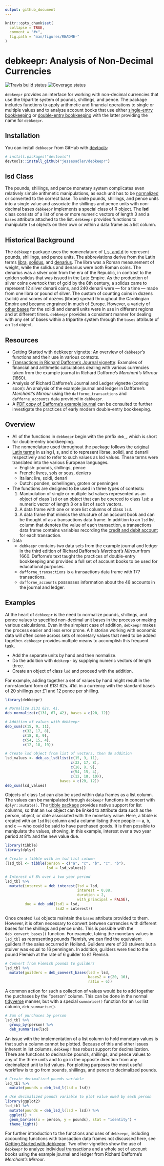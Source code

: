 ```yaml
---
output: github_document
---
```


<!-- README.md is generated from README.Rmd. Please edit that file -->

```r
knitr::opts_chunk$set(
  collapse = TRUE,
  comment = "#>",
  fig.path = "man/figures/README-"
)
```

# debkeepr: Analysis of Non-Decimal Currencies

[![Travis build status](https://travis-ci.org/jessesadler/debkeepr.svg?branch=master)](https://travis-ci.org/jessesadler/debkeepr)
[![Coverage status](https://codecov.io/gh/jessesadler/debkeepr/branch/master/graph/badge.svg)](https://codecov.io/github/jessesadler/debkeepr?branch=master)

`debkeepr` provides an interface for working with non-decimal currencies that use the tripartite system of pounds, shillings, and pence. The package includes functions to apply arithmetic and financial operations to single or multiple values and to analyze account books that use either [single-entry bookkeeping](https://en.wikipedia.org/wiki/Single-entry_bookkeeping_system) or [double-entry bookkeeping](https://en.wikipedia.org/wiki/Double-entry_bookkeeping_system) with the latter providing the name for `debkeepr`.

## Installation
You can install `debkeepr` from GitHub with [devtools](https://github.com/hadley/devtools):

```r
# install.packages("devtools")
devtools::install_github("jessesadler/debkeepr")
```

## lsd Class
The pounds, shillings, and pence monetary system complicates even relatively simple arithmetic manipulations, as each unit has to be [normalized](https://en.wikipedia.org/wiki/Arithmetic#Compound_unit_arithmetic) or converted to the correct base. To unite pounds, shillings, and pence units into a single value and associate the shillings and pence units with non-decimal bases `debkeepr` implements a special class of R object. The **lsd** class consists of a list of one or more numeric vectors of length 3 and a `bases` attribute attached to the list. `debkeepr` provides functions to manipulate `lsd` objects on their own or within a data frame as a list column.

## Historical Background
The `debkeepr` package uses the nomenclature of [l, s, and d](https://en.wikipedia.org/wiki/%C2%A3sd) to represent pounds, shillings, and pence units. The abbreviations derive from the Latin terms [libra](https://en.wikipedia.org/wiki/French_livre), [solidus](https://en.wikipedia.org/wiki/Solidus_(coin)), and [denarius](https://en.wikipedia.org/wiki/Denarius). The libra was a Roman measurement of weight, while the solidus and denarius were both Roman coins. The denarius was a silver coin from the era of the Republic, in contrast to the golden solidus that was issued in the Late Empire. As the production of silver coins overtook that of gold by the 8th century, a solidus came to represent 12 silver denarii coins, and 240 denarii were — for a time — made from one libra or pound of silver. The custom of counting coins in dozens (solidi) and scores of dozens (librae) spread throughout the Carolingian Empire and became engrained in much of Europe. However, a variety of [other bases](https://en.wikipedia.org/wiki/Non-decimal_currency) for the solidi and denarii units were in use in different regions and at different times. `debkeepr` provides a consistent manner for dealing with any set of bases within a tripartite system through the `bases` attribute of an `lsd` object.

## Resources
- [Getting Started with debkeepr vignette](https://jessesadler.github.io/debkeepr/articles/debkeepr.html): An overview of `debkeepr`’s functions and their use in various contexts.
- [Transactions in Richard Dafforne's Journal vignette](https://jessesadler.github.io/debkeepr/articles/transactions.html): Examples of financial and arithmetic calculations dealing with various currencies taken from the example journal in Richard Dafforne’s *Merchant’s Mirrour* (1660).
- Analysis of Richard Dafforne’s Journal and Ledger vignette (coming soon): An analysis of the example journal and ledger in Dafforne’s *Merchant’s Mirrour* using the `dafforne_transactions` and `dafforne_accounts` data provided in `debkeepr`.
- A [PDF copy of Dafforne’s example journal](https://github.com/jessesadler/debkeepr/blob/master/data-raw/dafforne-journal.pdf) can be consulted to further investigate the practices of early modern double-entry bookkeeping.

## Overview
- All of the functions in `debkeepr` begin with the prefix `deb_`, which is short for double-entry bookkeeping.
- The nomenclature used throughout the package follows the [original Latin terms](https://en.wikipedia.org/wiki/%C2%A3sd) in using l, s, and d to represent librae, solidi, and denarii respectively and to refer to such values as lsd values. These terms were translated into the various European languages.
	- English: pounds, shillings, pence
	- French: livres, sols or sous, deniers
	- Italian: lire, soldi, denari
	- Dutch: ponden, schellingen, groten or penningen
- The functions are designed to be used in three types of contexts:
	1. Manipulation of single or multiple lsd values represented as an object of class `lsd` or an object that can be coerced to class `lsd`: a numeric vector of length 3 or a list of such  vectors.
	2. A data frame with one or more list columns of class `lsd`.
	3. A data frame that mimics the structure of an account book and can be thought of as a transactions data frame. In addition to an `lsd` list column that denotes the value of each transaction, a transactions data frame contains variables recording the [credit and debit account](https://en.wikipedia.org/wiki/Debits_and_credits) for each transaction.
- Data
	- `debkeepr` contains two data sets from the example journal and ledger in the third edition of Richard Dafforne's *Merchant's Mirrour* from 1660. Dafforne’s text taught the practices of double-entry bookkeeping and provided a full set of account books to be used for educational purposes.
	- `dafforne_transactions` is a transactions data frame with 177 transactions.
	- `dafforne_accounts` possesses information about the 46 accounts in the journal and ledger.

## Examples
At the heart of `debkeepr` is the need to normalize pounds, shillings, and pence values to specified non-decimal unit bases in the process or making various calculations. Even in the simplest case of addition, `debkeepr` makes the process easier and less error prone. A historian working with economic data will often come across sets of monetary values that need to be added together. `debkeepr` provides multiple means to accomplish this frequent task.

- Add the separate units by hand and then normalize.
- Do the addition with `debkeepr` by supplying numeric vectors of length three.
- Create an object of class `lsd` and proceed with the addition.

For example, adding together a set of values by hand might result in the non-standard form of £131 62s. 41d. in a currency with the standard bases of 20 shillings per £1 and 12 pence per shilling.

```r
library(debkeepr)

# Normalize £131 62s. 41.
deb_normalize(c(131, 67, 42), bases = c(20, 12))

# Addition of values with debkeepr
deb_sum(c(15, 9, 11),
        c(32, 17, 8),
        c(18, 8, 9),
        c(54, 15, 4),
        c(12, 18, 10))

# Create lsd object from list of vectors, then do addition
lsd_values <- deb_as_lsd(list(c(15, 9, 11),
                              c(32, 17, 8),
                              c(18, 8, 9),
                              c(54, 15, 4),
                              c(12, 18, 10)),
                         bases = c(20, 12))
deb_sum(lsd_values)
```

Objects of class `lsd` can also be used within data frames as a list column. The values can be manipulated through `debkeepr` functions in concert with `dplyr::mutate()`. The [tibble package](https://tibble.tidyverse.org) provides native support for list columns, so that an `lsd` object can be linked to attribute data such as the person, object, or date associated with the monetary value. Here, a tibble is created with an `lsd` list column and a column listing three people — a, b, and c — who could be said to have purchased goods. It is then possible to manipulate the values, showing, in this example, interest over a two year period at 8% and the new value due.

```r
library(tibble)
library(dplyr)

# Create a tibble with an lsd list column
(lsd_tbl <- tibble(person = c("a", "c", "b", "c", "b"),
                   lsd = lsd_values))

# Interest of 8% over a two year period
lsd_tbl %>% 
  mutate(interest = deb_interest(lsd = lsd,
                                 interest = 0.08,
                                 duration = 2,
                                 with_principal = FALSE),
         due = deb_add(lsd1 = lsd,
                       lsd2 = interest))
```

Once created `lsd` objects maintain the `bases` attribute provided to them. However, it is often necessary to convert between currencies with different bases for the shillings and pence units. This is possible with the `deb_convert_bases()` function. For example, taking the monetary values in `lsd_tbl` as representing pounds Flemish, we can find the equivalent guilders if the sales occurred in Holland. Guilders were of 20 stuivers but a stuiver was equal to 16 penningen. In addition, guilders were tied to the pound Flemish at the rate of 6 guilder to £1 Flemish.

```r
# Convert from Flemish pounds to guilders
lsd_tbl %>% 
  mutate(guilders = deb_convert_bases(lsd = lsd,
                                      bases2 = c(20, 16),
                                      ratio = 6))
```

A common action for such a collection of values would be to add together the purchases by the “person” column. This can be done in the normal [tidyverse](https://tidyverse.org) manner, but with a special `summarise()` function for an `lsd` list column, `deb_summarise()`.

```r
# Sum of purchases by person
lsd_tbl %>% 
  group_by(person) %>% 
  deb_summarise(lsd)
```

An issue with the implementation of a list column to hold monetary values is that such a column cannot be plotted. Because of this and other issues inherent in list columns, `debkeepr` has robust support for decimalization. There are functions to decimalize pounds, shillings, and pence values to any of the three units and to go in the opposite direction from any decimalized unit to lsd values. For plotting purposes the most useful workflow is to go from pounds, shillings, and pence to decimalized pounds.

```r
# Create decimalized pounds variable
lsd_tbl %>% 
  mutate(pounds = deb_lsd_l(lsd = lsd))

# Use decimalized pounds variable to plot value owed by each person
library(ggplot2)
lsd_tbl %>% 
  mutate(pounds = deb_lsd_l(lsd = lsd)) %>% 
  ggplot() + 
  geom_bar(aes(x = person, y = pounds), stat = "identity") + 
  theme_light()
```

For further introduction to the functions and uses of `debkeepr`, including accounting functions with transaction data frames not discussed here, see [Getting Started with debkeepr](https://jessesadler.github.io/debkeepr/articles/debkeepr.html). Two other vignettes show the use of `debkeepr` to analyze [individual transactions](https://jessesadler.github.io/debkeepr/articles/transactions.html) and a whole set of account books using the example journal and ledger from Richard Dafforne’s *Merchant’s Mirrour*.
